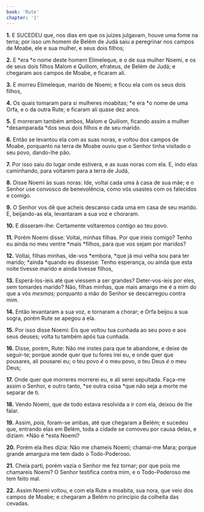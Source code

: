 ```yaml
---
book: 'Rute'
chapter: '1'
---
```


**1.** E SUCEDEU que, nos dias em que os juízes julgavam, houve uma fome na terra; por isso um homem de Belém de Judá saiu a peregrinar nos campos de Moabe, ele e sua mulher, e seus dois filhos;

**2.** E *era *o nome deste homem Elimeleque, e o de sua mulher Noemi, e os de seus dois filhos Malom e Quiliom, efrateus, de Belém de Judá; e chegaram aos campos de Moabe, e ficaram ali.

**3.** E morreu Elimeleque, marido de Noemi; e ficou ela com os seus dois filhos,

**4.** Os quais tomaram para si mulheres moabitas; *e era *o nome de uma Orfa, e o da outra Rute; e ficaram ali quase dez anos.

**5.** E morreram também ambos, Malom e Quiliom, ficando assim a mulher *desamparada *dos seus dois filhos e de seu marido.

**6.** Então se levantou ela com as suas noras, e voltou dos campos de Moabe, porquanto na terra de Moabe ouviu que o Senhor tinha visitado o seu povo, dando-lhe pão.

**7.** Por isso saiu do lugar onde estivera, e as suas noras com ela. E, indo elas caminhando, para voltarem para a terra de Judá,

**8.** Disse Noemi às suas noras: Ide, voltai cada uma à casa de sua mãe; e o Senhor use convosco de benevolência, como vós usastes com os falecidos e comigo.

**9.** O Senhor vos dê que acheis descanso cada uma em casa de seu marido. E, beijando-as ela, levantaram a sua voz e choraram.

**10.** E disseram-lhe: Certamente voltaremos contigo ao teu povo.

**11.** Porém Noemi disse: Voltai, minhas filhas. Por que iríeis comigo? Tenho eu ainda no meu ventre *mais *filhos, para que vos sejam por maridos?

**12.** Voltai, filhas minhas, ide-vos *embora, *que já mui velha sou para ter marido; *ainda *quando eu dissesse: Tenho esperança, *ou* ainda que esta noite tivesse marido e ainda tivesse filhos,

**13.** Esperá-los-íeis até que viessem a ser grandes? Deter-vos-íeis por eles, sem tomardes marido? Não, filhas minhas, que mais amargo me é a mim do que a vós *mesmas;* porquanto a mão do Senhor se descarregou contra mim.

**14.** Então levantaram a sua voz, e tornaram a chorar; e Orfa beijou a sua sogra, porém Rute se apegou a ela.

**15.** Por isso disse Noemi: Eis que voltou tua cunhada ao seu povo e aos seus deuses; volta tu também após tua cunhada.

**16.** Disse, porém, Rute: Não me instes para que te abandone, e deixe de seguir-te; porque aonde quer que tu fores irei eu, e onde quer que pousares, ali pousarei eu; o teu povo *é* o meu povo, o teu Deus *é* o meu Deus;

**17.** Onde quer que morreres morrerei eu, e ali serei sepultada. Faça-me assim o Senhor, e outro tanto, *se outra coisa *que não seja a morte me separar de ti.

**18.** Vendo Noemi, que de todo estava resolvida a ir com ela, deixou de lhe falar.

**19.** Assim, *pois,* foram-se ambas, até que chegaram a Belém; e sucedeu que, entrando elas em Belém, toda a cidade se comoveu por causa delas, e diziam: *Não é *esta Noemi?

**20.** Porém ela lhes dizia: Não me chameis Noemi; chamai-me Mara; porque grande amargura me tem dado o Todo-Poderoso.

**21.** Cheia parti, porém vazia o Senhor me fez tornar; por que pois me chamareis Noemi? O Senhor testifica contra mim, e o Todo-Poderoso me tem feito mal.

**22.** Assim Noemi voltou, e com ela Rute a moabita, sua nora, que veio dos campos de Moabe; e chegaram a Belém no princípio da colheita das cevadas.